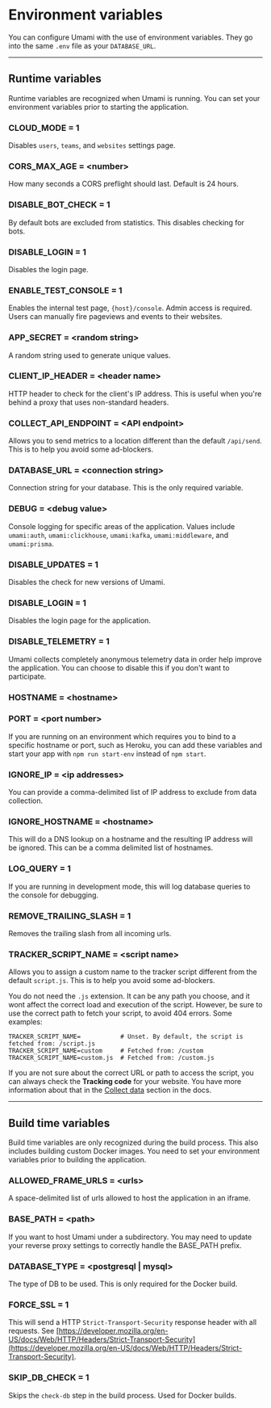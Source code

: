 # Environment variables

You can configure Umami with the use of environment variables. They go into the same `.env` file as your `DATABASE_URL`.

---

## Runtime variables

Runtime variables are recognized when Umami is running. You can set your environment variables prior to starting the application.

### CLOUD_MODE = 1

Disables `users`, `teams`, and `websites` settings page.

### CORS_MAX_AGE = &lt;number&gt;

How many seconds a CORS preflight should last. Default is 24 hours.

### DISABLE_BOT_CHECK = 1

By default bots are excluded from statistics. This disables checking for bots.

### DISABLE_LOGIN = 1

Disables the login page.

### ENABLE_TEST_CONSOLE = 1

Enables the internal test page, `{host}/console`. Admin access is required. Users can manually fire pageviews and events to their websites.

### APP_SECRET = &lt;random string&gt;

A random string used to generate unique values.

### CLIENT_IP_HEADER = &lt;header name&gt;

HTTP header to check for the client's IP address. This is useful when you're
behind a proxy that uses non-standard headers.

### COLLECT_API_ENDPOINT = &lt;API endpoint&gt;

Allows you to send metrics to a location different than the default `/api/send`. This is to help you avoid some ad-blockers.

### DATABASE_URL = &lt;connection string&gt;

Connection string for your database. This is the only required variable.

### DEBUG = &lt;debug value&gt;

Console logging for specific areas of the application. Values include `umami:auth`, `umami:clickhouse`, `umami:kafka`, `umami:middleware`, and `umami:prisma`.

### DISABLE_UPDATES = 1

Disables the check for new versions of Umami.

### DISABLE_LOGIN = 1

Disables the login page for the application.

### DISABLE_TELEMETRY = 1

Umami collects completely anonymous telemetry data in order help improve the application. You can choose to disable this if you don't want to participate.

### HOSTNAME = &lt;hostname&gt;
### PORT = &lt;port number&gt;

If you are running on an environment which requires you to bind to a specific hostname or port, such as Heroku, you can add
these variables and start your app with `npm run start-env` instead of `npm start`.

### IGNORE_IP = &lt;ip addresses&gt;

You can provide a comma-delimited list of IP address to exclude from data collection.

### IGNORE_HOSTNAME = &lt;hostname&gt;

This will do a DNS lookup on a hostname and the resulting IP address will be ignored. This can be a comma delimited list of hostnames.

### LOG_QUERY = 1

If you are running in development mode, this will log database queries to the console for debugging.

### REMOVE_TRAILING_SLASH = 1

Removes the trailing slash from all incoming urls.

### TRACKER_SCRIPT_NAME = &lt;script name&gt;

Allows you to assign a custom name to the tracker script different from the default `script.js`. This is to help you avoid some ad-blockers.

You do not need the `.js` extension. It can be any path you choose, and it wont affect the correct load and execution of the script. However, be sure to use the correct path to fetch your script, to avoid 404 errors. Some examples:

```
TRACKER_SCRIPT_NAME=           # Unset. By default, the script is fetched from: /script.js
TRACKER_SCRIPT_NAME=custom     # Fetched from: /custom
TRACKER_SCRIPT_NAME=custom.js  # Fetched from: /custom.js
```

If you are not sure about the correct URL or path to access the script, you can always check the **Tracking code** for your website. You have more information about that in the [Collect data](/docs/collect-data) section in the docs.

---

## Build time variables

Build time variables are only recognized during the build process. This also includes building custom Docker images. You need to set your environment variables prior to building the application.

### ALLOWED_FRAME_URLS = &lt;urls&gt;

A space-delimited list of urls allowed to host the application in an iframe.

### BASE_PATH = &lt;path&gt;

If you want to host Umami under a subdirectory. You may need to update your reverse proxy settings to correctly handle the BASE_PATH prefix.

### DATABASE_TYPE = &lt;postgresql | mysql&gt;

The type of DB to be used. This is only required for the Docker build.

### FORCE_SSL = 1

This will send a HTTP `Strict-Transport-Security` response header with all requests. See [https://developer.mozilla.org/en-US/docs/Web/HTTP/Headers/Strict-Transport-Security](https://developer.mozilla.org/en-US/docs/Web/HTTP/Headers/Strict-Transport-Security).

### SKIP_DB_CHECK = 1

Skips the `check-db` step in the build process. Used for Docker builds.
